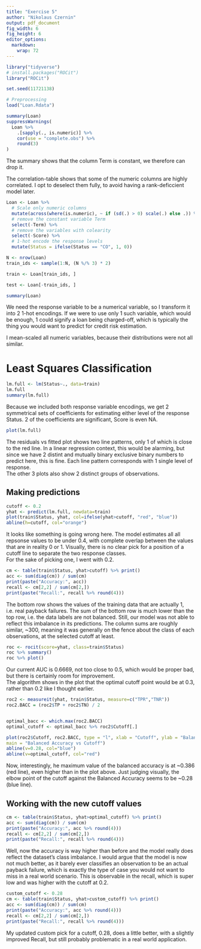```yaml
---
title: "Exercise 5"
author: "Nikolaus Czernin"
output: pdf_document
fig_width: 6 
fig_height: 6
editor_options: 
  markdown: 
    wrap: 72
---
```


```r
library("tidyverse")
# install.packages("ROCit")
library("ROCit")

```

```r
set.seed(11721138)
```

```r
# Preprocessing
load("Loan.Rdata")
```

```r
summary(Loan)
suppressWarnings(
  Loan %>% 
    .[sapply(., is.numeric)] %>% 
    cor(use = "complete.obs") %>% 
    round(3)
)
```

The summary shows that the column Term is constant, we therefore can
drop it.

The correlation-table shows that some of the numeric columns are highly
correlated. I opt to deselect them fully, to avoid having a
rank-deficcient model later.

```r
Loan <- Loan %>%
  # Scale only numeric columns
  mutate(across(where(is.numeric), ~ if (sd(.) > 0) scale(.) else .)) %>%
  # remove the constant variable Term
  select(-Term) %>% 
  # remove the variables with colearity
  select(-Score) %>% 
  # 1-hot encode the response levels
  mutate(Status = ifelse(Status == "CO", 1, 0))

```

```r
N <- nrow(Loan)
train_ids <- sample(1:N, (N %/% 3) * 2)

train <- Loan[train_ids, ] 

test <- Loan[-train_ids, ] 

summary(Loan)

```

We need the response variable to be a numerical variable, so I transform
it into 2 1-hot encodings. If we were to use only 1 such variable, which
would be enough, 1 could signify a loan being charged-off, which is
typically the thing you would want to predict for credit risk
estimation.

I mean-scaled all numeric variables, because their distributions were
not all similar.

# Least Squares Classification

```r
lm.full <- lm(Status~., data=train)
lm.full
summary(lm.full)

```

Because we included both response variable encodings, we get 2
symmetrical sets of coefficients for estimating either level of the
response Status. 2 of the coefficients are significant, Score is even
NA.

```r
plot(lm.full)
```

The residuals vs fitted plot shows two line patterns, only 1 of which is
close to the red line. In a linear regression context, this would be
alarming, but since we have 2 distint and mutually binary exclusive
binary numbers to predict here, this is fine. Each line pattern
corresponds with 1 single level of response.\
The other 3 plots also show 2 distinct groups of observations.

## Making predictions

```r
cutoff <- 0.2
yhat <- predict(lm.full, newdata=train)
plot(train$Status, yhat, col=ifelse(yhat>cutoff, "red", "blue"))
abline(h=cutoff, col="orange")
```

It looks like something is going wrong here. The model estimates all all
repsonse values to be under 0.4, with complete overlap between the
values that are in reality 0 or 1. Visually, there is no clear pick for
a position of a cutoff line to separate the two response classes.\
For the sake of picking one, I went with 0.2.

```r
cm <- table(train$Status, yhat>cutoff) %>% print()
acc <- sum(diag(cm)) / sum(cm)
print(paste("Accuracy:", acc))
recall <- cm[2,2] / sum(cm[2,])
print(paste("Recall:", recall %>% round(4)))

```

The bottom row shows the values of the training data that are actually
1, i.e. real payback failures. The sum of the bottom row is much lower
than the top row, i.e. the data labels are not balanced. Still, our
model was not able to reflect this imbalance in its predictions. The
column sums are roughly similar, \~300, meaning it was generally on the
fence about the class of each observations, at the selected cutoff at
least.

```r
roc <- rocit(score=yhat, class=train$Status)
roc %>% summary()
roc %>% plot()

```

Our current AUC is 0.6669, not too close to 0.5, which would be proper
bad, but there is certainly room for improvement.\
The algorithm shows in the plot that the optimal cutoff point would be
at 0.3, rather than 0.2 like I thought earlier.

```r
roc2 <- measureit(yhat, train$Status, measure=c("TPR","TNR"))
roc2.BACC = (roc2$TP + roc2$TN) / 2


optimal_bacc <- which.max(roc2.BACC) 
optimal_cutoff <- optimal_bacc %>% roc2$Cutoff[.]

plot(roc2$Cutoff, roc2.BACC, type = "l", xlab = "Cutoff", ylab = "Balanced Accuracy",
main = "Balanced Accuracy vs Cutoff")
abline(v=0.28, col="blue")
abline(v=optimal_cutoff, col="red")

```

Now, interestingly, he maximum value of the balanced accuracy is at
\~0.386 (red line), even higher than in the plot above. Just judging
visually, the elbow point of the cutoff against the Balanced Accuracy
seems to be \~0.28 (blue line).

## Working with the new cutoff values

```r
cm <- table(train$Status, yhat>optimal_cutoff) %>% print()
acc <- sum(diag(cm)) / sum(cm)
print(paste("Accuracy:", acc %>% round(4)))
recall <- cm[2,2] / sum(cm[2,])
print(paste("Recall:", recall %>% round(4)))
```

Well, now the accuracy is way higher than before and the model really
does reflect the dataset's class imbalance. I would argue that the model
is now not much better, as it barely ever classifies an observation to
be an actual payback failure, which is exactly the type of case you
would not want to miss in a real world scenario. This is observable in
the recall, which is super low and was higher with the cutoff at 0.2.

```r
custom_cutoff <- 0.28
cm <- table(train$Status, yhat>custom_cutoff) %>% print()
acc <- sum(diag(cm)) / sum(cm)
print(paste("Accuracy:", acc %>% round(4)))
recall <- cm[2,2] / sum(cm[2,])
print(paste("Recall:", recall %>% round(4)))
```

My updated custom pick for a cutoff, 0.28, does a little better, with a
slightly improved Recall, but still probably problematic in a real world
application.
